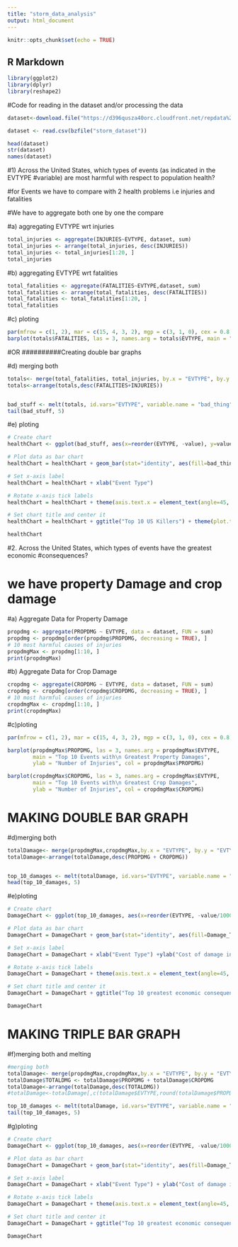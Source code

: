 ```yaml
---
title: "storm_data_analysis"
output: html_document
---
```


```r
knitr::opts_chunk$set(echo = TRUE)
```

## R Markdown

```r
library(ggplot2)
library(dplyr)
library(reshape2)
```

#Code for reading in the dataset and/or processing the data
```r
dataset<-download.file("https://d396qusza40orc.cloudfront.net/repdata%2Fdata%2FStormData.csv.bz2")

dataset <- read.csv(bzfile("storm_dataset"))

head(dataset)
str(dataset)
names(dataset)
```

#1)  Across the United States, which types of events (as indicated in the EVTYPE 
#variable) are most harmful with respect to population health?

#for Events we have to compare with 2 health problems i.e injuries and fatalities

#We have to aggregate both one by one the compare

#a) aggregating EVTYPE wrt injuries
```r
total_injuries <- aggregate(INJURIES~EVTYPE, dataset, sum)
total_injuries <- arrange(total_injuries, desc(INJURIES))
total_injuries <- total_injuries[1:20, ]
total_injuries
```

#b) aggregating EVTYPE wrt fatalities
```r
total_fatalities <- aggregate(FATALITIES~EVTYPE,dataset, sum)
total_fatalities <- arrange(total_fatalities, desc(FATALITIES))
total_fatalities <- total_fatalities[1:20, ]
total_fatalities
```

#c) ploting
```r
par(mfrow = c(1, 2), mar = c(15, 4, 3, 2), mgp = c(3, 1, 0), cex = 0.8)
barplot(totals$FATALITIES, las = 3, names.arg = totals$EVTYPE, main = "Weather Events With\n The Top 10 Highest Fatalities", ylab = "Number of Fatalities", col = totals$FATALITIES)

```

#OR      ##########Creating double bar graphs

#d) merging both

```r
totals<- merge(total_fatalities, total_injuries, by.x = "EVTYPE", by.y = "EVTYPE")
totals<-arrange(totals,desc(FATALITIES+INJURIES))


bad_stuff <- melt(totals, id.vars="EVTYPE", variable.name = "bad_thing")
tail(bad_stuff, 5)

```

#e) ploting
```r
# Create chart
healthChart <- ggplot(bad_stuff, aes(x=reorder(EVTYPE, -value), y=value))

# Plot data as bar chart
healthChart = healthChart + geom_bar(stat="identity", aes(fill=bad_thing), position="dodge")

# Set x-axis label
healthChart = healthChart + xlab("Event Type") 

# Rotate x-axis tick labels 
healthChart = healthChart + theme(axis.text.x = element_text(angle=45, hjust=1))

# Set chart title and center it
healthChart = healthChart + ggtitle("Top 10 US Killers") + theme(plot.title = element_text(hjust = 0.5))

healthChart

```


#2. Across the United States, which types of events have the greatest economic 
#consequences?

# we have property Damage and crop damage 

#a) Aggregate Data for Property Damage
```r
propdmg <- aggregate(PROPDMG ~ EVTYPE, data = dataset, FUN = sum)
propdmg <- propdmg[order(propdmg$PROPDMG, decreasing = TRUE), ]
# 10 most harmful causes of injuries
propdmgMax <- propdmg[1:10, ]
print(propdmgMax)
```

#b) Aggregate Data for Crop Damage
```r
cropdmg <- aggregate(CROPDMG ~ EVTYPE, data = dataset, FUN = sum)
cropdmg <- cropdmg[order(cropdmg$CROPDMG, decreasing = TRUE), ]
# 10 most harmful causes of injuries
cropdmgMax <- cropdmg[1:10, ]
print(cropdmgMax)
```

#c)ploting
```r
par(mfrow = c(1, 2), mar = c(15, 4, 3, 2), mgp = c(3, 1, 0), cex = 0.8)

barplot(propdmgMax$PROPDMG, las = 3, names.arg = propdmgMax$EVTYPE, 
        main = "Top 10 Events with\n Greatest Property Damages", 
        ylab = "Number of Injuries", col = propdmgMax$PROPDMG)

barplot(cropdmgMax$CROPDMG, las = 3, names.arg = cropdmgMax$EVTYPE, 
        main = "Top 10 Events with\n Greatest Crop Damages", 
        ylab = "Number of Injuries", col = cropdmgMax$CROPDMG)

```

# MAKING DOUBLE BAR GRAPH

#d)merging both

```r
totalDamage<- merge(propdmgMax,cropdmgMax,by.x = "EVTYPE", by.y = "EVTYPE")
totalDamage<-arrange(totalDamage,desc(PROPDMG + CROPDMG))


top_10_damages <- melt(totalDamage, id.vars="EVTYPE", variable.name = "Damage_Types")
head(top_10_damages, 5)

```


#e)ploting

```r
# Create chart
DamageChart <- ggplot(top_10_damages, aes(x=reorder(EVTYPE, -value/100000), y=value/100000))

# Plot data as bar chart
DamageChart = DamageChart + geom_bar(stat="identity", aes(fill=Damage_Types), position="dodge")

# Set x-axis label
DamageChart = DamageChart + xlab("Event Type") +ylab("Cost of damage in $(billions)")

# Rotate x-axis tick labels 
DamageChart = DamageChart + theme(axis.text.x = element_text(angle=45, hjust=1))

# Set chart title and center it
DamageChart = DamageChart + ggtitle("Top 10 greatest economic consequences") + theme(plot.title = element_text(hjust = 0.5))

DamageChart

```

# MAKING TRIPLE BAR GRAPH

#f)merging both and melting
```r
#merging both
totalDamage<- merge(propdmgMax,cropdmgMax,by.x = "EVTYPE", by.y = "EVTYPE")
totalDamage$TOTALDMG <- totalDamage$PROPDMG + totalDamage$CROPDMG
totalDamage<-arrange(totalDamage,desc(TOTALDMG))
#totalDamage<-totalDamage[,c(totalDamage$EVTYPE,round(totalDamage$PROPDMG),round(totalDamage$CROPDMG),round(totalDamage$TOTALDMG))]

top_10_damages <- melt(totalDamage, id.vars="EVTYPE", variable.name = "Damage_Types")
tail(top_10_damages, 5)
```

#g)ploting
```r
# Create chart
DamageChart <- ggplot(top_10_damages, aes(x=reorder(EVTYPE, -value/1000), y=value/1000),fill=Damage_Types)

# Plot data as bar chart
DamageChart = DamageChart + geom_bar(stat="identity", aes(fill=Damage_Types), position="dodge")

# Set x-axis label
DamageChart = DamageChart + xlab("Event Type") + ylab("Cost of damage in $(billions)")

# Rotate x-axis tick labels 
DamageChart = DamageChart + theme(axis.text.x = element_text(angle=45, hjust=1))

# Set chart title and center it
DamageChart = DamageChart + ggtitle("Top 10 greatest economic consequences") + theme(plot.title = element_text(hjust = 0.5))

DamageChart

```
